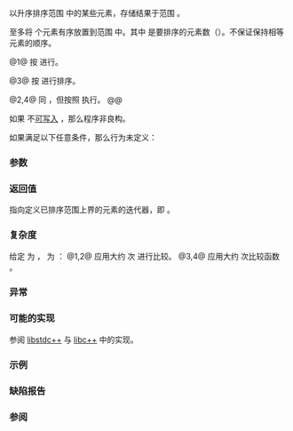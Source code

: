 {{cpp/title|partial_sort_copy}}
{{cpp/algorithm/navbar}}
{{dcl begin}}
{{dcl header|algorithm}}
{{dcl|num=1|notes={{mark constexpr since c++20}}|
template&lt; class InputIt, class RandomIt &gt;
RandomIt partial_sort_copy( InputIt first, InputIt last,
                            RandomIt d_first, RandomIt d_last );
}}
{{dcl|num=2|since=c++17|
template&lt; class ExecutionPolicy,
          class ForwardIt, class RandomIt &gt;
RandomIt partial_sort_copy( ExecutionPolicy&amp;&amp; policy,
                            ForwardIt first, ForwardIt last,
                            RandomIt d_first, RandomIt d_last );
}}
{{dcl|num=3|notes={{mark constexpr since c++20}}|
template&lt; class InputIt, class RandomIt, class Compare &gt;
RandomIt partial_sort_copy( InputIt first, InputIt last,
                            RandomIt d_first, RandomIt d_last,
                            Compare comp );
}}
{{dcl|num=4|since=c++17|
template&lt; class ExecutionPolicy,
          class ForwardIt, class RandomIt, class Compare &gt;
RandomIt partial_sort_copy( ExecutionPolicy&amp;&amp; policy,
                            ForwardIt first, ForwardIt last,
                            RandomIt d_first, RandomIt d_last,
                            Compare comp );}}
{{dcl end}}

以升序排序范围 {{range|first|last}} 中的某些元素，存储结果于范围 {{range|d_first|d_last}}。

至多将 {{c|d_last - d_first}} 个元素有序放置到范围 {{range|d_first|d_first + n}} 中。其中 {{c|n}} 是要排序的元素数（{{c|std::min(std::distance(first, last), d_last - d_first)}}）。不保证保持相等元素的顺序。

@1@ 按 {{rev inl|until=c++20|{{c/core|operator&lt;}}}}{{rev inl|since=c++20|{{c|std::less{}&lt;!----&gt;}}}} 进行{{rlp|/#要求|排序}}。

@3@ 按 {{c|comp}} 进行排序。

@2,4@ 同 {{v|1,3}}，但按照 {{c|policy}} 执行。
@@ {{cpp/algorithm/parallel overload precondition|plural=yes}}

如果 {{c|*first}} 不[[cpp/iterator#类型与可写性|可写入]] {{c|d_first}}，那么程序非良构。

如果满足以下任意条件，那么行为未定义：
{{rev begin}}
{{rev|until=c++11|
* {{c|*d_first}} 的类型不{{named req|Swappable}}。
}}
{{rev|since=c++11|
* {{tt|RandomIt}} 不{{named req|ValueSwappable}}。
* {{c|*d_first}} 的类型不{{named req|MoveConstructible}}。
* {{c|*d_first}} 的类型不{{named req|MoveAssignable}}。
}}
{{rev end}}

===参数===
{{par begin}}
{{par range|3=要排序的}}
{{par range|d_first|d_last|要将排序后数据向之赋值的}}
{{par exec pol}}
{{par cmp ord|comp|p1=RandomIt}} 
{{par hreq}}
{{par req named|InputIt|InputIterator}}
{{par req named|ForwardIt|ForwardIterator}}
{{par req named|RandomIt|RandomAccessIterator}}
{{par req named|Compare|Compare}}
{{par end}}

===返回值===
指向定义已排序范围上界的元素的迭代器，即 {{c|d_first + std::min(std::distance(first, last), d_last - d_first)}}。

===复杂度===
给定 {{mathjax-or|\(\scriptsize N\)|N}} 为 {{c|std::distance(first, last)}}，{{mathjax-or|\(\scriptsize D\)|D}} 为 {{c|d_last - d_first}}：
@1,2@ 应用大约 {{mathjax-or|\(\scriptsize N \cdot \log(\min(N,D))\)|N·log(min(N,D))}} 次 {{rev inl|until=c++20|{{c/core|operator&lt;}}}}{{rev inl|since=c++20|{{c|std::less{}&lt;!----&gt;}}}} 进行比较。
@3,4@ 应用大约 {{mathjax-or|\(\scriptsize N \cdot \log(\min(N,D))\)|N·log(min(N,D))}} 次比较函数 {{c|comp}}。

===异常===
{{cpp/algorithm/parallel exceptions reporting behavior|singular=no}}

===可能的实现===
参阅 [https://github.com/gcc-mirror/gcc/blob/d9375e490072d1aae73a93949aa158fcd2a27018/libstdc%2B%2B-v3/include/bits/stl_algo.h#L1669 libstdc++] 与 [https://github.com/llvm-mirror/libcxx/blob/a12cb9d211019d99b5875b6d8034617cbc24c2cc/include/algorithm#L5064 libc++] 中的实现。

===示例===
{{example
|下列代码排序 int 的 vector 并将它们复制到较小和较大的 vector 中。
|code=
#include &lt;algorithm&gt;
#include &lt;functional&gt;
#include &lt;iostream&gt;
#include &lt;string_view&gt;
#include &lt;type_traits&gt;
#include &lt;vector&gt;
 
void println(std::string_view rem, const auto&amp; v)
{
    std::cout &lt;&lt; rem;
    if constexpr (std::is_scalar_v&lt;std::decay_t&lt;decltype(v)&gt;&gt;)
        std::cout &lt;&lt; v;
    else
        for (int e : v)
            std::cout &lt;&lt; e &lt;&lt; ' ';
    std::cout &lt;&lt; '\n';
}

int main()
{
    const auto v0 = {4, 2, 5, 1, 3};
    std::vector&lt;int&gt; v1{10, 11, 12};
    std::vector&lt;int&gt; v2{10, 11, 12, 13, 14, 15, 16};
    std::vector&lt;int&gt;::iterator it;
    
    it = std::partial_sort_copy(v0.begin(), v0.end(), v1.begin(), v1.end());
    println("以升序写入较小 vector 得到: ", v1);
    
    if (it == v1.end())
        println("返回值为末尾迭代器", ' ');
    
    it = std::partial_sort_copy(v0.begin(), v0.end(), v2.begin(), v2.end(),
                                std::greater&lt;int&gt;());
    
    println("以降序写入较大 vector 得到: ", v2);
    println("返回值迭代器指向 ", *it);
}
|output=
以升序写入较小 vector 得到: 1 2 3
返回值为末尾迭代器
以降序写入较大 vector 得到: 5 4 3 2 1 15 16
返回值迭代器指向 15
}}

===缺陷报告===
{{dr list begin}}
{{dr list item|paper=P0896R4|std=C++98|before={{c|*first}} 不需要可写入 {{c|d_first}}|after=不可写入时程序非良构}}
{{dr list end}}

===参阅===
{{dsc begin}}
{{dsc inc|cpp/algorithm/dsc partial_sort}}
{{dsc inc|cpp/algorithm/dsc sort}}
{{dsc inc|cpp/algorithm/dsc stable_sort}}
{{dsc inc|cpp/algorithm/ranges/dsc partial_sort_copy}}
{{dsc end}}

{{langlinks|de|en|es|fr|it|ja|pt|ru}}